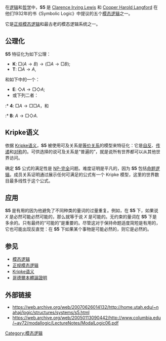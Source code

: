 在[[逻辑|逻辑]]和[[哲学|哲学]]中，'''S5''' 是 [[Clarence_Irving_Lewis|Clarence Irving Lewis]] 和 [[Cooper_Harold_Langford|Cooper Harold Langford]] 在他们1932年的书《Symbolic Logic》中提议的五个[[模态逻辑|模态逻辑]]之一。

它是[[正规模态逻辑|正规模态逻辑]]和最古老的模态逻辑系统之一。

== 公理化 ==
'''S5''' 特征化为如下公理：
*'''K''': <math>\Box(A\to B)\to(\Box A\to\Box B)</math>;
*'''T''': <math>\Box A \to A</math>,

和如下中的一个：

* '''E''': <math>\Diamond A\to \Box\Diamond A</math>;
* 或下列二者：
:* '''4''': <math>\Box A\to\Box\Box A</math>，和
:* '''B''': <math>A\to\Box\Diamond A</math>.

== Kripke语义 ==
依据 [[Kripke语义|Kripke语义]]，'''S5''' 被使用可及关系是[[等价关系|等价关系]]的模型来特征化：它是[[自反关系|自反]]、[[传递关系|传递]]和[[对称关系|对称]]的。可供选择的说可及关系是“普遍的”，就是说所有世界都可以从其他世界访问。

确定 '''S5''' 公式的满足性是 [[NP-完全|NP-完全]]问题。难度证明是平凡的，因为 '''S5''' 包括[[命题逻辑|命题逻辑]]。成员关系证明通过展示任何可满足的公式有一个 Kripke 模型，这里的世界数目最多线性于这个公式。

== 应用 ==
'''S5''' 是有用的因为他避免了不同种类的量词的过量重复。例如，在 '''S5''' 下，如果说 ''X'' 是必然可能必然可能的，那么就等于说 ''X'' 是可能的。无约束的量词在 '''S5''' 下是多余的。只有最终的“可能的”是重要的。尽管这对于保持命题适度简短是有用的，它也可能出现反直觉：在 '''S5''' 下如果某个事物是可能必然的，则它是必然的。

== 参见 ==
* [[模态逻辑|模态逻辑]]
* [[正规模态逻辑|正规模态逻辑]]
* [[Kripke语义|Kripke语义]]
* [[哥德爾本體論證明|哥德爾本體論證明]]

== 外部链接 ==
* https://web.archive.org/web/20070626014132/http://home.utah.edu/~nahaj/logic/structures/systems/s5.html
* https://web.archive.org/web/20050113090442/http://www.columbia.edu/~av72/modallogic/LectureNotes/ModalLogic06.pdf

[[Category:模态逻辑|Category:模态逻辑]]